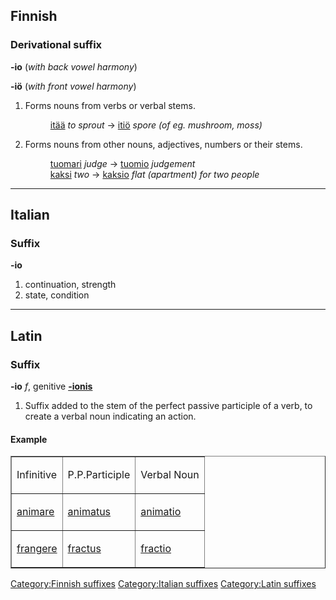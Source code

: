 ==Finnish==

===Derivational suffix===
'''-io''' (''with back vowel harmony'')

'''-iö''' (''with front vowel harmony'')

# Forms nouns from verbs or verbal stems.
#: [[itää]] ''to sprout'' -&gt; [[itiö]] ''spore (of eg. mushroom, moss)''
# Forms nouns from other nouns, adjectives, numbers or their stems.
#: [[tuomari]] ''judge'' -&gt; [[tuomio]] ''judgement''
#: [[kaksi]] ''two'' -&gt; [[kaksio]] ''flat (apartment) for two people''

----

==Italian==
===Suffix===
'''-io''' 

# continuation, strength
# state, condition

----

==Latin==

===Suffix===
'''-io''' ''f'', genitive '''[[-ionis]]'''

# Suffix added to the stem of the perfect passive participle of a verb, to create a verbal noun indicating an action.

====Example====
<table border="1" cellpadding="2">
<tr><td>Infinitive</td>
    <td>P.P.Participle</td>
    <td>Verbal Noun</td>
<tr><td>[[animare]]</td>
    <td>[[animatus]]</td>
    <td>[[animatio]]</td>
<tr><td>[[frangere]]</td>
    <td>[[fractus]]</td>
    <td>[[fractio]]</td>
</tr>
</table>
[[Category:Finnish suffixes]] [[Category:Italian suffixes]] [[Category:Latin suffixes]]